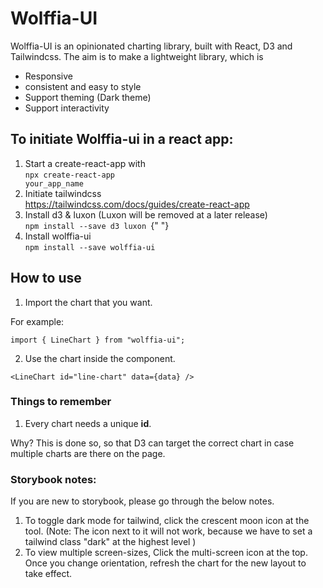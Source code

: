 
<Meta title="Wolffia-UI/Introduction" />

# Wolffia-UI

Wolffia-UI is an opinionated charting library, built with React, D3 and Tailwindcss. The aim is to make a lightweight library, which is

- Responsive
- consistent and easy to style
- Support theming (Dark theme)
- Support interactivity

## To initiate Wolffia-ui in a react app:

1. Start a create-react-app with <br/>
   <code>npx create-react-app your_app_name</code>
2. Initiate tailwindcss <br/> https://tailwindcss.com/docs/guides/create-react-app
3. Install d3 & luxon (Luxon will be removed at a later release) <br/>
   <code>npm install --save d3 luxon </code>{" "}
4. Install wolffia-ui <br/>
   <code>npm install --save wolffia-ui </code>

## How to use

1. Import the chart that you want.

For example:

`import { LineChart } from "wolffia-ui";`

2. Use the chart inside the component.

`<LineChart id="line-chart" data={data} />`

### Things to remember

1. Every chart needs a unique **id**.

Why?
This is done so, so that D3 can target the correct chart in case multiple charts are there on the page.

### Storybook notes:

If you are new to storybook, please go through the below notes.

1. To toggle dark mode for tailwind, click the crescent moon icon at the tool. (Note: The icon next to it will not work, because we have to set a tailwind class "dark" at the highest level )
2. To view multiple screen-sizes, Click the multi-screen icon at the top. Once you change orientation, refresh the chart for the new layout to take effect.
